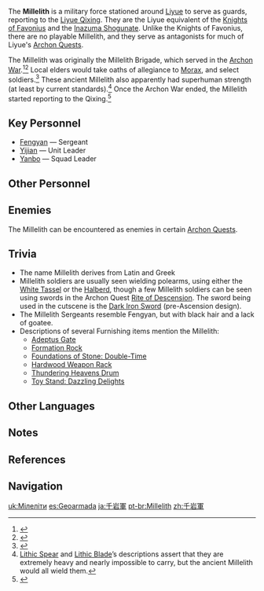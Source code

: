{{Faction Infobox
|image        = Millelith in Rite of Descension.png
|caption      = Millelith soldiers in the Archon Quest Rite of Descension
|ally         = [[Liyue Qixing]]<br />[[Adepti]]<br />[[Traveler]]<br />[[Shenhe]]
|enemy        = [[Traveler]] (formerly)<br />[[Fatui]]<br />[[Osial]]<br />[[Beisht]]
|base         = [[Liyue]]
}}
{{Quote|While the Millelith stands guard, evil shall never prevail!|Motto of the Millelith}}
The '''Millelith''' is a military force stationed around [[Liyue]] to serve as guards, reporting to the [[Liyue Qixing]]. They are the Liyue equivalent of the [[Knights of Favonius]] and the [[Inazuma Shogunate]]. Unlike the Knights of Favonius, there are no playable Millelith, and they serve as antagonists for much of Liyue's [[Archon Quests]].

The Millelith was originally the Millelith Brigade, which served in the [[Archon War]].<ref>{{Ref/NPC|Fengyan}}</ref><ref>{{Ref/Weapon|Lithic Blade}}</ref> Local elders would take oaths of allegiance to [[Morax]], and select soldiers.<ref>{{Ref/Arti|Noble's Pledging Vessel}}</ref> These ancient Millelith also apparently had superhuman strength (at least by current standards).<ref group="Note">[[Lithic Spear]] and [[Lithic Blade]]’s descriptions assert that they are extremely heavy and nearly impossible to carry, but the ancient Millelith would all wield them.</ref> Once the Archon War ended, the Millelith started reporting to the Qixing.<ref>{{Ref/Book|Stone Tablet Compilations: Vol. I}}</ref>

==Key Personnel==
* [[Fengyan]] &mdash; Sergeant
* [[Yijian]] &mdash; Unit Leader
* [[Yanbo]] &mdash; Squad Leader

==Other Personnel==
{{column|4|
*[[Bro Huang]]
*[[Cai Le]]
*[[Cai Xun]]
*[[Daipai]]
*[[Echo]]
*[[Flagpole Cheng]]
*[[Fugui]]
*[[Gongjun]]
*[[Gummer]]
*[[Hongyi]]
*[[Hongyu]]
*[[Huaqing]]
*[[Jiayi]]
*[[Jingcheng]]
*[[Jinglun]]
*[[Jinzhong]]
*[[Kun]]
*[[Lao Cai]]
*[[Niu Zhi]]
*[[Qiaoxi]]
*[[Reekwind]]
*[[Siqin]]
*[[Sleepy]]
*[[Tiancheng]]
*[[Tianyi]]
*[[Tie Hong]]
*[[Tieshan]]
*[[Xiangming]]
*[[Xinghuo]]
*[[Yang| Yang #1]]
*[[Yang (Unreconciled Stars)|Yang #2]]
*[[Yicheng]]
*[[Yikuo]]
*[[Yong'an]]
*[[Youxu]]
*[[Yunjiang]]
*[[Zexuan]]
*[[Zhe'yuan]]
*[[Zheng]]
*[[Zhenhai]]
*[[Zhenxiang]]
}}

==Enemies==
{{main|Millelith Soldiers}}
The Millelith can be encountered as enemies in certain [[Archon Quests]].

==Trivia==
* The name Millelith derives from Latin {{Lang|mini=1|la=''{{wt|mille||Latin}}''|la_tl=thousand}} and Greek {{Lang|mini=1|el=''{{wt|λίθος|lithos|Ancient Greek}}''|el_tl=stone.}}
* Millelith soldiers are usually seen wielding polearms, using either the [[White Tassel]] or the [[Halberd]], though a few Millelith soldiers can be seen using swords in the Archon Quest [[Rite of Descension]]. The sword being used in the cutscene is the [[Dark Iron Sword]] (pre-Ascension design).
* The Millelith Sergeants resemble Fengyan, but with black hair and a lack of goatee.
*Descriptions of several Furnishing items mention the Millelith:
** [[Adeptus Gate]]
** [[Formation Rock]]
** [[Foundations of Stone: Double-Time]]
** [[Hardwood Weapon Rack]]
** [[Thundering Heavens Drum]]
** [[Toy Stand: Dazzling Delights]]

==Other Languages==
{{Other Languages
|en      = Millelith
|zhs     = 千岩军
|zhs_rm  = Qiānyán Jūn
|zht     = 千岩軍
|zht_rm  = Qiānyán Jūn
|zh_tl   = Thousand Stone Army
|ja      = {{Rubi|千|せん|岩|がん|軍|ぐん}}
|ja_rm   = Sengangun
|ja_tl   = 
|ko      = {{Rubi|천|千|암|岩|군|軍}}
|ko_rm   = Cheonamgun
|ko_tl   = 
|es      = Geoarmada
|es_tl   = Geonavy
|fr      = Millelithes
|ru      = Миллелиты
|th      = กองทหาร Millelith
|th_rm   = 
|th_tl   = Millelith Platoon
|vi      = {{tt|Thiên Nham Quân|千岩军}}
|vi_tl   = Thousand Stone Army{{Sino|vi}}
|de      = Millelithen
|id      = Millelith
|pt      = Millelith
}}

==Notes==
{{Reflist|note=1}}

==References==
{{Reflist|2}}

==Navigation==
{{Faction Navbox}}
[[Category:Millelith| ]]

[[uk:Мілеліти]]
[[es:Geoarmada]]
[[ja:千岩軍]]
[[pt-br:Millelith]]
[[zh:千岩軍]]